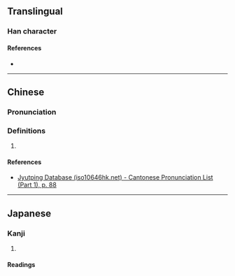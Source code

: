 {{character info/new}}
==Translingual==

===Han character===
{{Han char|rn=32|rad=土|as=09|sn=12|four=|canj=GIG,XGIG|ids=⿱封土}}

====References====
* {{Han ref|kx=0234.240|dkj=05294|hdz=10459.130|uh=583C|ud=22588}}

----

==Chinese==
{{zh-forms}}

===Pronunciation===
{{zh-pron
|m=hèng
|c=hang6
|cat=
}}

===Definitions===
{{zh-hanzi}}

# {{rfdef|zh}}

====References====
* [http://www.iso10646hk.net/jp/document/download.jsp Jyutping Database (iso10646hk.net) - Cantonese Pronunciation List (Part 1), p. 88]

----

==Japanese==

===Kanji===
{{ja-kanji|grade=|rs=土09}}

# {{rfdef|ja|sort=土09}}

====Readings====
{{ja-readings|on=[[こう]] (kō), [[ごう]] (gō), [[ほう]] (hō), [[ふ]] (fu)|kun=}}